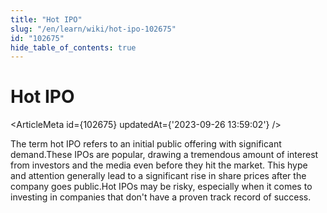 ```yaml
---
title: "Hot IPO"
slug: "/en/learn/wiki/hot-ipo-102675"
id: "102675"
hide_table_of_contents: true
---
```



# Hot IPO

<ArticleMeta id={102675} updatedAt={'2023-09-26 13:59:02'} />
<div className='border-solid border-b border-t-0 my-4 border-[var(--ifm-color-gray-300)]' />

The term hot IPO refers to an initial public offering with significant demand.These IPOs are popular, drawing a tremendous amount of interest from investors and the media even before they hit the market. This hype and attention generally lead to a significant rise in share prices after the company goes public.Hot IPOs may be risky, especially when it comes to investing in companies that don't have a proven track record of success.
